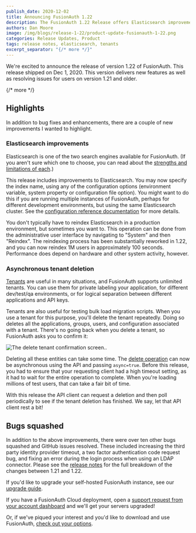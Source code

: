 ```yaml
---
publish_date: 2020-12-02 
title: Announcing FusionAuth 1.22
description: The FusionAuth 1.22 Release offers Elasticsearch improvements and asynchronous tenant deletion
authors: Dan Moore
image: /img/blogs/release-1-22/product-update-fusionauth-1-22.png
categories: Release Updates, Product
tags: release notes, elasticsearch, tenants
excerpt_separator: "{/* more */}"
---
```


We're excited to announce the release of version 1.22 of FusionAuth. This release shipped on Dec 1, 2020. This version delivers new features as well as resolving issues for users on version 1.21 and older.

{/* more */}

## Highlights

In addition to bug fixes and enhancements, there are a couple of new improvements I wanted to highlight.

### Elasticsearch improvements

Elasticsearch is one of the two search engines available for FusionAuth. (If you aren't sure which one to choose, you can read about the [strengths and limitations of each](/docs/get-started/core-concepts/users#user-search).)

This release includes improvements to Elasticsearch. You may now specify the index name, using any of the configuration options (environment variable, system property or configuration file option). You might want to do this if you are running multiple instances of FusionAuth, perhaps for different development environments, but using the same Elasticsearch cluster. See the [configuration reference documentation](/docs/reference/configuration) for more details.

You don't typically have to reindex Elasticsearch in a production environment, but sometimes you want to. This operation can be done from the administrative user interface by navigating to "System" and then "Reindex". The reindexing process has been substantially reworked in 1.22, and you can now reindex 1M users in approximately 100 seconds. Performance does depend on hardware and other system activity, however.

### Asynchronous tenant deletion 

[Tenants](/docs/get-started/core-concepts/tenants) are useful in many situations, and FusionAuth supports unlimited tenants. You can use them for private labeling your application, for different dev/test/qa environments, or for logical separation between different applications and API keys. 

Tenants are also useful for testing bulk load migration scripts. When you use a tenant for this purpose, you'll delete the tenant repeatedly. Doing so deletes all the applications, groups, users, and configuration associated with a tenant. There's no going back when you delete a tenant, so FusionAuth asks you to confirm it:

![The delete tenant confirmation screen..](/img/blogs/release-1-22/delete-screen.png)

Deleting all these entities can take some time. The [delete operation](/docs/apis/tenants#delete-a-tenant) can now be asynchronous using the API and passing `async=true`. Before this release, you had to ensure that your requesting client had a high timeout setting, as it had to wait for the entire operation to complete. When you're loading millions of test users, that can take a fair bit of time. 

With this release the API client can request a deletion and then poll periodically to see if the tenant deletion has finished. We say, let that API client rest a bit!

## Bugs squashed

In addition to the above improvements, there were over ten other bugs squashed and GitHub issues resolved. These included increasing the third party identity provider timeout, a two factor authentication code request bug, and fixing an error during the login process when using an LDAP connector. Please see the [release notes](/docs/release-notes/archive#version-1-22-0) for the full breakdown of the changes between 1.21 and 1.22. 

If you'd like to upgrade your self-hosted FusionAuth instance, see our [upgrade guide](/docs/operate/deploy/upgrade). 

If you have a FusionAuth Cloud deployment, open a <a href="https://account.fusionauth.io/account/support/" target="_blank">support request from your account dashboard</a> and we'll get your servers upgraded!

Or, if we've piqued your interest and you'd like to download and use FusionAuth, [check out your options](/pricing).
